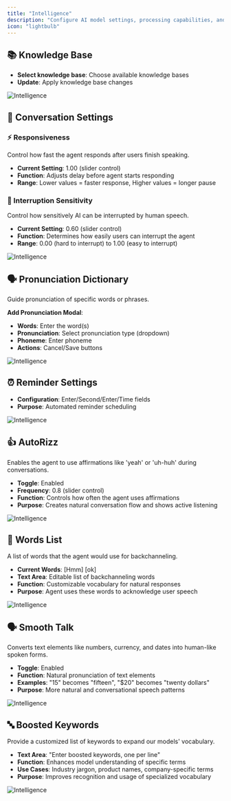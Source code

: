 ```yaml
---
title: "Intelligence"
description: "Configure AI model settings, processing capabilities, and cognitive behaviors"
icon: "lightbulb"
---
```

## 📚 Knowledge Base
- **Select knowledge base**: Choose available knowledge bases
- **Update**: Apply knowledge base changes

![Intelligence](/images/ai/knowledge-base.png)
## 💬 Conversation Settings

### ⚡ Responsiveness
Control how fast the agent responds after users finish speaking.
- **Current Setting**: 1.00 (slider control)
- **Function**: Adjusts delay before agent starts responding
- **Range**: Lower values = faster response, Higher values = longer pause


### 🎯 Interruption Sensitivity
Control how sensitively AI can be interrupted by human speech.
- **Current Setting**: 0.60 (slider control)
- **Function**: Determines how easily users can interrupt the agent
- **Range**: 0.00 (hard to interrupt) to 1.00 (easy to interrupt)

![Intelligence](/images/ai/conversation-setting.png)

## 🗣️ Pronunciation Dictionary
Guide pronunciation of specific words or phrases.

**Add Pronunciation Modal**:
- **Words**: Enter the word(s)
- **Pronunciation**: Select pronunciation type (dropdown)
- **Phoneme**: Enter phoneme
- **Actions**: Cancel/Save buttons

![Intelligence](/images/ai/pronunciation-dictionary.png)
## ⏰ Reminder Settings
- **Configuration**: Enter/Second/Enter/Time fields
- **Purpose**: Automated reminder scheduling

![Intelligence](/images/ai/reminder-settings.png)

## 👍 AutoRizz
Enables the agent to use affirmations like 'yeah' or 'uh-huh' during conversations.

- **Toggle**: Enabled
- **Frequency**: 0.8 (slider control)
- **Function**: Controls how often the agent uses affirmations
- **Purpose**: Creates natural conversation flow and shows active listening

![Intelligence](/images/ai/auto-rizz.png)
## 📝 Words List
A list of words that the agent would use for backchanneling.

- **Current Words**: [Hmm] [ok]
- **Text Area**: Editable list of backchanneling words
- **Function**: Customizable vocabulary for natural responses
- **Purpose**: Agent uses these words to acknowledge user speech

![Intelligence](/images/ai/word-list.png)
## 🗣️ Smooth Talk
Converts text elements like numbers, currency, and dates into human-like spoken forms.

- **Toggle**: Enabled
- **Function**: Natural pronunciation of text elements
- **Examples**: "15" becomes "fifteen", "$20" becomes "twenty dollars"
- **Purpose**: More natural and conversational speech patterns

![Intelligence](/images/ai/smooth-talk.png)
## 🔤 Boosted Keywords
Provide a customized list of keywords to expand our models' vocabulary.

- **Text Area**: "Enter boosted keywords, one per line"
- **Function**: Enhances model understanding of specific terms
- **Use Cases**: Industry jargon, product names, company-specific terms
- **Purpose**: Improves recognition and usage of specialized vocabulary 

![Intelligence](/images/ai/boosted-keywords.png)